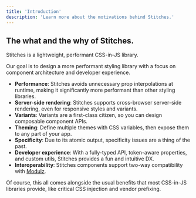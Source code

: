 ```yaml
---
title: 'Introduction'
description: 'Learn more about the motivations behind Stitches.'
---
```


## The what and the why of Stitches.

Stitches is a lightweight, performant CSS-in-JS library.

Our goal is to design a more performant styling library with a focus on component architecture and developer experience.

- **Performance**: Stitches avoids unnecessary prop interpolations at runtime, making it significantly more performant than other styling libraries.
- **Server-side rendering**: Stitches supports cross-browser server-side rendering, even for responsive styles and variants.
- **Variants**: Variants are a first-class citizen, so you can design composable component APIs.
- **Theming**: Define multiple themes with CSS variables, then expose them to any part of your app.
- **Specificity**: Due to its atomic output, specificity issues are a thing of the past.
- **Developer experience**: With a fully-typed API, token-aware properties, and custom utils, Stitches provides a fun and intuitive DX.
- **Interoperability**: Stitches components support two-way compatibility with [Modulz](https://modulz.app).

Of course, this all comes alongside the usual benefits that most CSS-in-JS libraries provide, like critical CSS injection and vendor prefixing.
